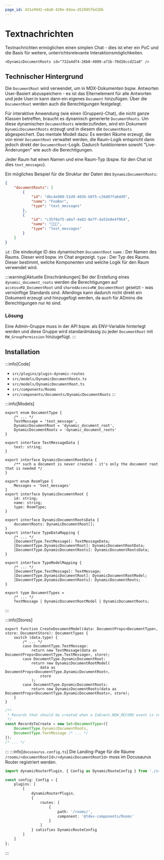 ```yaml
---
page_id: 431e99d2-e8a8-420e-84aa-d52985fbd186
---
```



# Textnachrichten

Textnachrichten ermöglichen einen simplen Chat - dies ist eher ein PoC und die Basis für weitere, unterrichtsrelevante Interaktionsmöglichkeiten.

```mdx
<DynamicDocumentRoots id="732a4df4-26b0-4809-a71b-70d20ccd21a8" />
```

<BrowserWindow>
    <DynamicDocumentRoots id="732a4df4-26b0-4809-a71b-70d20ccd21a8" />
</BrowserWindow>

## Technischer Hintergrund

Die `DocumentRoot` wird verwendet, um in MDX-Dokumenten bspw. Antworten User-Basiert abzuspeichern - es ist das Elternelement für alle Antworten und jede User:in kann dann ein eigenes `Document` hinzufügen. Über die `DocumentRoot` werden auch die Berechtigungen festgelegt.

Für interaktive Anwendung (wie einen (Gruppen)-Chat), die nicht ganze Klassen betreffen, braucht es dynamisch generierte `DocumentRoots`. Um diese dynamischen `DocumentRoots` wiederzufinden, wird ein Dokument `DynamicDocumentRoots` erzeugt und in diesem die `DocumentRoots` abgespeichert. Das mentale Modell dazu: Es werden Räume erzeugt, die von einer `DocumentRoot` verwaltet werden, die Raum-Logik entspricht dann jedoch direkt der `DocumentRoot`-Logik. Dadurch funktionieren sowohl "Live-Änderungen" wie auch die Berechtigungen.

Jeder Raum hat einen Namen und eine Raum-Typ (bspw. für den Chat ist dies `text_messages`).

Ein mögliches Beispiel für die Struktur der Daten des `DynamicDocumentRoots`:

```json
{
    "documentRoots": [
        {
            "id": "dbc4e980-51d9-4036-b8f5-c26d07fa6dd9",
            "name": "FooBar",
            "type": "text_messages"
        },
        {
            "id": "c35f8a75-a0a7-4a82-8e7f-da53e8e4f9b4",
            "name": "🧁🍰🎂",
            "type": "text_messages"
        }
    ]
}
```

`id` : Die eindeutige ID des dynamischen `DocumentRoot` `name` : Der Namen des Raums. Dieser wird bspw. im Chat angezeigt. `type` : Der Typ des Raums. Dieser bestimmt, welche Komponenten und welche Logik für den Raum verwendet wird.

:::warning[Aktuelle Einschränkungen] Bei der Erstellung eines `dynamic_document_roots` werden die Berechtigungen auf `access=RO_DocumentRoot` und `sharedAccess=RW_DocumentRoot` gesetzt - was vernünftige Standards sind. Allerdings kann dadurch nicht direkt ein Dokument erzeugt und hinzugefügt werden, da auch für ADmins die Berechtigungen nur `RO` sind.

### Lösung

Eine Admin-Gruppe muss in der API bspw. als ENV-Variable hinterlegt werden und diese Gruppe wird standardmässig zu jeder `DocumentRoot` mit `RW_GroupPermission` hinzugefügt. :::

## Installation

:::info[Code]

- `src/plugins/plugin-dynamic-routes`
- `src/models/DynamicDocumentRoots.ts`
- `src/models/DynamicDocumentRoot.ts`
- `src/components/Rooms`
- `src/components/documents/DynamicDocumentRoots` :::

:::info[Models]

```tsx title="src/api/document.ts"
export enum DocumentType {
    /* ... */
    TextMessage = 'text_message',
    DynamicDocumentRoot = 'dynamic_document_root',
    DynamicDocumentRoots = 'dynamic_document_roots'
}

export interface TextMessageData {
    text: string;
}

export interface DynamicDocumentRootData {
    /** such a document is never created - it's only the document root that is needed */
}

export enum RoomType {
    Messages = 'text_messages'
}
export interface DynamicDocumentRoot {
    id: string;
    name: string;
    type: RoomType;
}

export interface DynamicDocumentRootsData {
    documentRoots: DynamicDocumentRoot[];
}
export interface TypeDataMapping {
    /* ... */
    [DocumentType.TextMessage]: TextMessageData;
    [DocumentType.DynamicDocumentRoot]: DynamicDocumentRootData;
    [DocumentType.DynamicDocumentRoots]: DynamicDocumentRootsData;
}

export interface TypeModelMapping {
    /* ... */
    [DocumentType.TextMessage]: TextMessage;
    [DocumentType.DynamicDocumentRoot]: DynamicDocumentRootModel;
    [DocumentType.DynamicDocumentRoots]: DynamicDocumentRoots;
}

export type DocumentTypes =
    /* ... */
    TextMessage | DynamicDocumentRootModel | DynamicDocumentRoots;
```

:::

:::info[Stores]

```tsx title="src/stores/DocumentStore.ts" {4-12}
export function CreateDocumentModel(data: DocumentProps<DocumentType>, store: DocumentStore): DocumentTypes {
    switch (data.type) {
        /* ... */
        case DocumentType.TextMessage:
            return new TextMessage(data as DocumentProps<DocumentType.TextMessage>, store);
        case DocumentType.DynamicDocumentRoot:
            return new DynamicDocumentRootModel(
                data as DocumentProps<DocumentType.DynamicDocumentRoot>,
                store
            );
        case DocumentType.DynamicDocumentRoots:
            return new DynamicDocumentRoots(data as DocumentProps<DocumentType.DynamicDocumentRoots>, store);
    }
}
```

```ts title="src/stores/SocketDataStore.ts" {4}
/**
 * Records that should be created when a IoEvent.NEW_RECORD event is received.
 */
const RecordsToCreate = new Set<DocumentType>([
    DocumentType.DynamicDocumentRoots,
    DocumentType.TextMessage /* ... */
]);
/* ... */
```

::: :::info[`docusaurus.config.ts`] Die Landing-Page für die Räume `/rooms/<documentRootId>/<dynamicDocumentRootId>` muss im Docusaurus Router registriert werden.

```ts
import dynamicRouterPlugin, { Config as DynamicRouteConfig } from './src/plugins/plugin-dynamic-routes';

const config: Config = {
    plugins: [
        [
            dynamicRouterPlugin,
            {
                routes: [
                    {
                        path: '/rooms/',
                        component: '@tdev-components/Rooms'
                    }
                ]
            } satisfies DynamicRouteConfig
        ]
    ]
};
```

:::
